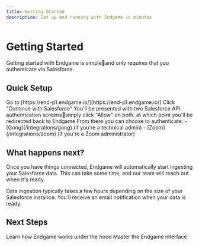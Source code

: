 ```yaml
---
title: Getting Started
description: Get up and running with Endgame in minutes
---
```


# Getting Started

Getting started with Endgame is simpleand only requires that you authenticate via Salesforce.

## Quick Setup

<Steps>
  <Step title="Navigate to Endgame">
    Go to [https://end-p1.endgame.io/](https://end-p1.endgame.io/)
  </Step>
  <Step title="Authenticate with Salesforce">
    Click "Continue with Salesforce"
  </Step>
  <Step title="Grant API permissions">
    You'll be presented with two Salesforce API authentication screenssimply click "Allow" on both, at which point you'll be redirected back to Endgame
  </Step>
  <Step title="Connect additional integrations">
    From there you can choose to authenticate:
    - [Gong](/integrations/gong) (if you're a technical admin)
    - [Zoom](/integrations/zoom) (if you're a Zoom administrator)
  </Step>
</Steps>

## What happens next?

Once you have things connected, Endgame will automatically start ingesting your Salesforce data. This can take some time, and our team will reach out when it's ready.

<Info>
Data ingestion typically takes a few hours depending on the size of your Salesforce instance. You'll receive an email notification when your data is ready.
</Info>

## Next Steps

<CardGroup cols={2}>
  <Card
    title="Core Concepts"
    icon="book"
    href="/core-concepts"
  >
    Learn how Endgame works under the hood
  </Card>
  <Card
    title="Navigate Endgame"
    icon="compass"
    href="/navigating-endgame"
  >
    Master the Endgame interface
  </Card>
</CardGroup>